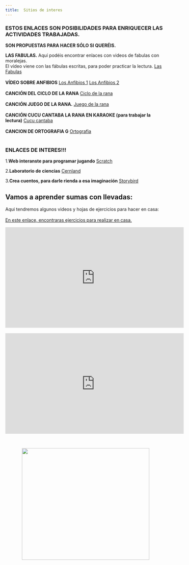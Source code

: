```yaml
---
title:  Sitios de interes  
---
```



### ESTOS ENLACES SON POSIBILIDADES PARA ENRIQUECER LAS ACTIVIDADES TRABAJADAS.
**SON PROPUESTAS PARA HACER SÓLO SI QUERÉIS.**

 **LAS FABULAS.**
Aquí podéis encontrar enlaces con videos de fabulas con moralejas.     
El vídeo viene con las fábulas escritas, para poder practicar la lectura.
[Las Fabulas](https://youtu.be/eyS0ZeM6Yl0)
<br>
<br>
 **VÍDEO SOBRE ANFIBIOS**
[Los Anfibios 1](https://youtu.be/QolzNjbL7fA)
[Los Anfibios 2](https://youtu.be/RRDbPK6DeCk)
<br>
<br>
**CANCIÓN DEL CICLO DE LA RANA**
[Ciclo de la rana](https://youtu.be/Mtd_jLjgq7w)
<br>
<br>
**CANCIÓN JUEGO DE LA RANA.**
[Juego de la rana](https://youtu.be/BwkwCXf5X24)
<br>
<br>
**CANCIÓN CUCU CANTABA LA RANA EN KARAOKE (para trabajar la lectura)**
[Cucu cantaba](https://youtu.be/cMzOQHC2aPY)
<br>
<br>
**CANCION DE ORTOGRAFIA G**
[Ortografia](https://youtu.be/s-usCrEjyDU)
<br>
<br>

### ENLACES DE INTERES!!!

1.**Web interanste para programar jugando**
[Scratch](https://scratch.mit.edu/)

2.**Laboratorio de ciencias**
[Cernland](http://www.cernland.net/index.php)

3.**Crea cuentos, para darle rienda a esa imaginación**
[Storybird](https://storybird.com/)

## Vamos a aprender sumas con llevadas: 


Aqui tendremos algunos videos y hojas de ejercicios para hacer en casa:
<br>
<br>
[En este enlace, encontraras ejercicios para realizar en casa.](https://www.edufichas.com/matematicas/sumas-llevando/)

<center><iframe width="560" height="315" src="https://www.youtube.com/embed/k46QCr1GofU" frameborder="0" allow="accelerometer; autoplay; encrypted-media; gyroscope; picture-in-picture" allowfullscreen></iframe></center>
<br>
<center><iframe width="560" height="315" src="https://www.youtube.com/embed/KGkXJ8EYdYI" frameborder="0" allow="accelerometer; autoplay; encrypted-media; gyroscope; picture-in-picture" allowfullscreen></iframe></center>

<br>

<center><img src="https://i.pinimg.com/originals/89/80/1c/89801c8879727bef5a8fb14f9f3df1f9.jpg" width="400" height="350"/></center>





